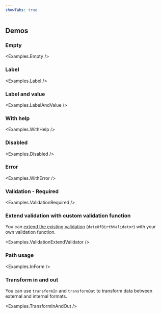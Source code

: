 ```yaml
---
showTabs: true
---
```



## Demos

<ChangeLocale
  bottom
  label="Locale used in the demos:"
  listUSLocale={true}
/>

### Empty

<Examples.Empty />

### Label

<Examples.Label />

### Label and value

<Examples.LabelAndValue />

### With help

<Examples.WithHelp />

### Disabled

<Examples.Disabled />

### Error

<Examples.WithError />

### Validation - Required

<Examples.ValidationRequired />

### Extend validation with custom validation function

You can [extend the existing validation](/uilib/extensions/forms/create-component/useFieldProps/info/#validators) (`dateOfBirthValidator`) with your own validation function.

<Examples.ValidationExtendValidator />

<VisibleWhenVisualTest>
  <Examples.Width />
</VisibleWhenVisualTest>

### Path usage

<Examples.InForm />

### Transform in and out

You can use `transformIn` and `transformOut` to transform data between external and internal formats.

<Examples.TransformInAndOut />
